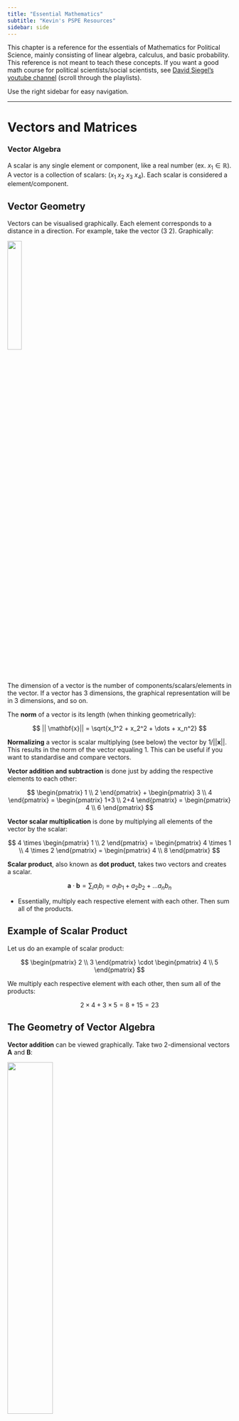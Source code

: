 ```yaml
---
title: "Essential Mathematics"
subtitle: "Kevin's PSPE Resources"
sidebar: side
---
```


This chapter is a reference for the essentials of Mathematics for Political Science, mainly consisting of linear algebra, calculus, and basic probability. This reference is not meant to teach these concepts. If you want a good math course for political scientists/social scientists, see [David Siegel's youtube channel](https://www.youtube.com/@DaveASiegel) (scroll through the playlists).

Use the right sidebar for easy navigation.

------------------------------------------------------------------------

# **Vectors and Matrices**

### Vector Algebra

A scalar is any single element or component, like a real number (ex. $x_1 \in \mathbb{R}$). A vector is a collection of scalars: $(x_1 \ x_2 \ x_3 \ x_4)$. Each scalar is considered a element/component.

::: {.callout-note collapse="true" appearance="simple"}
## Vector Geometry

Vectors can be visualised graphically. Each element corresponds to a distance in a direction. For example, take the vector $(3 \ 2)$. Graphically:

![](images/clipboard-3989564868.png){fig-align="center" width="25%"}

The dimension of a vector is the number of components/scalars/elements in the vector. If a vector has 3 dimensions, the graphical representation will be in 3 dimensions, and so on.

The **norm** of a vector is its length (when thinking geometrically):

$$
|| \mathbf{x}|| = \sqrt{x_1^2 + x_2^2 + \dots + x_n^2}
$$

**Normalizing** a vector is scalar multiplying (see below) the vector by $1/||\mathbf{x} ||$. This results in the norm of the vector equaling 1. This can be useful if you want to standardise and compare vectors.
:::

**Vector addition and subtraction** is done just by adding the respective elements to each other:

$$
\begin{pmatrix} 1 \\ 2 \end{pmatrix} + \begin{pmatrix} 3 \\ 4 \end{pmatrix} = \begin{pmatrix} 1+3 \\ 2+4 \end{pmatrix} = \begin{pmatrix} 4 \\ 6 \end{pmatrix}
$$

**Vector scalar multiplication** is done by multiplying all elements of the vector by the scalar:

$$
4 \times \begin{pmatrix} 1 \\ 2 \end{pmatrix} = \begin{pmatrix} 4 \times 1 \\ 4 \times 2 \end{pmatrix} = \begin{pmatrix} 4 \\ 8 \end{pmatrix}
$$

**Scalar product**, also known as **dot product**, takes two vectors and creates a scalar.

$$
\mathbf a \cdot \mathbf b = \sum_i a_ib_i = a_1 b_1 + a_2 b_2+ \dots a_n b_n
$$

-   Essentially, multiply each respective element with each other. Then sum all of the products.

::: {.callout-note collapse="true" appearance="simple"}
## Example of Scalar Product

Let us do an example of scalar product:

$$
\begin{pmatrix} 2 \\ 3 \end{pmatrix} \cdot \begin{pmatrix} 4 \\ 5 \end{pmatrix}
$$

We multiply each respective element with each other, then sum all of the products:

$$
2 \times 4 + 3 \times 5 = 8 + 15 = 23
$$
:::

::: {.callout-note collapse="true" appearance="simple"}
## The Geometry of Vector Algebra

**Vector addition** can be viewed graphically. Take two 2-dimensional vectors $\mathbf A$ and $\mathbf B$:

![](images/clipboard-1838693072.png){fig-align="center" width="45%"}

**Vector Scalar Multiplication** can also be visualised graphically: it just multiplies the length of the vector by the scalar (and if the scalar is negative, the direction switches 180 degrees).

**Dot product** calculates the projection/shadow of vector $\mathbf a$ on vector $\mathbf b$. In the figure below, the dot product calcualtes the length of the blue-highlighted line segment:

![](images/clipboard-2938344011.png){fig-align="center" width="45%"}

From here, we can tell if the two vectors are perpendicular, then the dot product would be 0. This is useful for measures of similarity/correlation.
:::

<br />

### Types of Matrices

A matrix is a collection of scalars, that are put in a $n \times m$ order with $n$ number of rows, and $m$ number of columns. Each element by the matrix can be denoted $a_{ij}$, which is the element in the $i$th row and $j$th column:

$$
\mathbf A_{2 \times 3} = \begin{pmatrix}
a_{11} & a_{12} & a_{13} \\
a_{21} & a_{22} & a_{23}
\end{pmatrix}
$$

There are several very common types of matrices that you need to know.

::: {.callout-note collapse="true" appearance="simple"}
## Square and Zero Matrix

**Square Matrix** is a matrix that have an equal number of rows and columns.

$$
\mathbf A_{2 \times 2} = \begin{pmatrix}
a_{11} & a_{12} \\
a_{21} & a_{22}
\end{pmatrix}
$$

These are useful because many matrix manipulations, like inversions and determinants.

**Zero Matrix** is a square matrix with all 0's.
:::

::: {.callout-note collapse="true" appearance="simple"}
## Diagonal, Identity, and Lower/Upper Triangular Matrix

**Diagonal matrices** only have elements along the top-left bottom-right diagonal.

$$
\mathbf A_{3 \times 3} = \begin{pmatrix}
a_{11} & 0 & 0 \\
0 & a_{22} & 0 \\
0 & 0 & a_{33} \\
\end{pmatrix}
$$

An **identity matrix** (notated $\mathbf I$)is a diagonal matrix, but all the diagonal elements equal 1:

$$
\mathbf I_{2 \times 2} = \begin{pmatrix}
1 & 0 \\
0 & 1
\end{pmatrix}
$$

-   Any matrix times $\mathbf I$ equals itself (like a 1 in normal multiplication).

A **Lower/Upper Triangular Matrix** is a matrix where only has values above/below the diagonal. For example, the following is a lower triangular matrix:

$$
\mathbf A_{3 \times 3} = \begin{pmatrix}
1 & 0 & 0 \\
3 & 4 & 0 \\
3 & 3 & 4
\end{pmatrix}
$$
:::

::: {.callout-note collapse="true" appearance="simple"}
## Submatrix

A submatrix is a matrix if you were to remove a row and a column (that is specified by an element).

For example, take this 3 by 3 matrix:

$$
\mathbf A_{3 \times 3} = \begin{pmatrix}
a_{11} & a_{12} & a_{13} \\
a_{21} & a_{22} & a_{23} \\
a_{31} & a_{32} & a_{33}
\end{pmatrix}
$$

Let us find the submatrix of $a_{21}$. This means we will eliminate the 2nd row, and 1st column:

$$
\mathbf A_{2 \times 2} = \begin{pmatrix}
a_{12} & a_{13} \\
a_{32} & a_{33}
\end{pmatrix}
$$
:::

::: {.callout-note collapse="true" appearance="simple"}
## Permutation Matrix

A permutation matrix is a matrix that only has one non-zero element in each row and column.

$$
\mathbf A_{3 \times 3} = \begin{pmatrix}
1 & 0 & 0 \\
0 & 0 & 1 \\
0 & 1 & 0
\end{pmatrix}
$$

The identity matrix is a permutation matrix.
:::

::: {.callout-note collapse="true" appearance="simple"}
## Singular/Non-Singular Matrix

A **singular matrix** is one who's determinant is zero. These cannot be inverted.

A **non-singular matrix** is one who's determinant is not zero. These can be inverted. For non-singular matrices:

$$
AA^{-1} = I
$$
:::

::: {.callout-note collapse="true" appearance="simple"}
## Block/Partitioned/Block Diagonal Matrix

A block or partitioned matrix is a matrix which contains matrices within.

$$
\mathbf A_{4 \times 4} = \begin{pmatrix}
\mathbf A_{2 \times 2} & \mathbf B_{2 \times 2} \\
\mathbf C_{2 \times 2} & \mathbf D_{2 \times 2}
\end{pmatrix}
$$

-   Note how the block matrix is 4 by 4, since if we expand out each matrix within, we would get a 4 by 4 matrix.

A **block diagonal** matrix is a block/partitioned matrix with only matrices on its diagonal:

$$
\mathbf A_{4 \times 4} = \begin{pmatrix}
\mathbf A_{2 \times 2} & 0 \\
0 & \mathbf D_{2 \times 2}
\end{pmatrix}
$$
:::

::: {.callout-note collapse="true" appearance="simple"}
## Orthogonal/Orthonormal Matrix

An **orthogonal matrix** is one with columns perpendicular to each other (when treating each column as a vector). In other words, the dot product of any two columns is zero.

$$
\mathbf A_{3 \times 3} = \begin{pmatrix}
1 & 0 & 0 \\
0 & 0 & 5 \\
0 & 3 & 0
\end{pmatrix}
$$

-   The identity matrix is also orthogonal.
-   Any matrix with one element in each row and column will be orthogonal.

An **orthonormal matrix** is an orthogonal matrix but the lengths/norms of all the columns is 1:

$$
\mathbf A_{3 \times 3} = \begin{pmatrix}
1 & 0 & 0 \\
0 & 0 & 1 \\
0 & 1 & 0
\end{pmatrix}
$$
:::

::: {.callout-note collapse="true" appearance="simple"}
## Symmetrical and Idempotent Matrix

A **symmetrical matrix** is one where the transpose is equivalent to itself:

$$
\mathbf A^\mathsf{T} = \mathbf A
$$

An **Idempotent matrix** is one where when multiplied to itself, it produces itself:

$$
\mathbf{AA} = \mathbf A
$$
:::

<br />

### Matrix Transpose and Trace

The matrix transpose is a matrix flipped along its diagonal. It is denoted either $\mathbf A^\mathsf{T}$ or $\mathbf A '$. In other words, the rows and column locations of each element are inverted (essentially elements $a^\mathsf{T}_{ij} = a_{ji}$):

$$
\begin{pmatrix}
2 & 3 & 5 \\
1 & 4 & 6
\end{pmatrix}^\mathsf{T} = \begin{pmatrix}
2 & 1 \\
3 & 4 \\
5 & 6
\end{pmatrix}
$$

-   Notice how the first column became the first row, the second column became the second row.
-   You can also get the transpose of a vector.

::: {.callout-note collapse="true" appearance="simple"}
## Properties of Transposes

The **Vector Property** says that the dot product of vectors can be written with transposes:

$$
\mathbf a \cdot \mathbf b = \mathbf a^\mathsf{T}\mathbf b
$$

The **Inverse Property** says that the transpose of a transpose is the original matrix:

$$
\left(\mathbf A^\mathsf{T} \right)^\mathsf{T} = \mathbf A
$$

The **Addition Property** states that the transpose of a sum of two matrices, is equal to the individual transposes of both matrices added together:

$$
(\mathbf A + \mathbf B)^\mathsf{T} = \mathbf A^\mathsf{T} + \mathbf B^\mathsf{T} = \mathbf B^\mathsf{T} + \mathbf A^\mathsf{T}
$$

The **Multiplication Property** says the following (note the order of multiplication):

$$
( \mathbf{AB})^\mathsf{T} = \mathbf B^\mathsf{T} \mathbf A^\mathsf{T}
$$

The Symmetrical **Property** says that a matrix that is symmetrical does not change when inversed:

$$
\mathbf A^\mathsf{T} = \mathbf A \quad \text{s.t.} \quad \mathbf A \text{ is symmetrical}
$$

The **Inverse Transpose Property** says the following about inverses and transposes:

$$
\left( \mathbf A^{-1} \right)^\mathsf{T} = \left( \mathbf A^\mathsf{T} \right)^{-1}
$$
:::

::: {.callout-note collapse="true" appearance="simple"}
## Symmetrical Matrix

A symmetrical matrix is one where the transpose is equivalent to itself:

$$
\mathbf A^\mathsf{T} = \mathbf A
$$
:::

The **trace** of $\mathbf A$ is a sum of all diagonal elements. Traces are used in Eigenvalues.

$$
Tr(\mathbf A) = \sum_i a_{ii} = a_{11} + a_{22} + \dots
$$

::: {.callout-note collapse="true" appearance="simple"}
## Property of Traces

The **Addition Property** of traces states that the trace of the sum of two matrices is equivalent to the sum of the traces of each individual matrix:

$$
Tr(\mathbf A + \mathbf B) =Tr(\mathbf A) + Tr(\mathbf B) = Tr(\mathbf B) + Tr(\mathbf A)
$$

The **Transpose Property** says the trace of the transpose is equal to the trace of the original (since the diagonal remains the same):

$$
Tr(\mathbf A^\mathsf{T}) = Tr(\mathbf A)
$$

The **Multiplication Property** says that the trace of multiplication has the commutative property (only for two matrices):

$$
Tr(\mathbf{AB}) = Tr(\mathbf{BA})
$$
:::

<br />

### Matrix Algebra

Matrix **addition/subtraction** is the same as vector addition - add the respective elements together:

$$
\begin{pmatrix}
1 & 2 \\
3 & 4
\end{pmatrix} + \begin{pmatrix}
5 & 6 \\
7 & 8
\end{pmatrix} = \begin{pmatrix}
1 + 5 & 2 +6 \\
3+7 & 4 + 8
\end{pmatrix} = \begin{pmatrix}
6 & 8 \\
10 & 12
\end{pmatrix}
$$

Matrix [**scalar**]{.underline} **multiplication** is the same as vector scalar multiplication - multiply each element by the scalar:

$$
3 \times \begin{pmatrix}
1 & 2 \\
3 & 4
\end{pmatrix} = \begin{pmatrix}
3 \times 1 & 3 \times 2 \\
3 \times 3 & 3 \times 4
\end{pmatrix} = \begin{pmatrix}
3 & 6 \\
9 & 12
\end{pmatrix}
$$

**Matrix Plain Multiplication** is a little more complicated. Let us say you want to multiply $\mathbf A$ and $\mathbf B$ to get a new matrix $\mathbf C$. The elements of $\mathbf C$ are calculated as follows:

$$
c_{ij} = \sum_ka_{ik}b_{kj} = a_{i1}b_{1j} + a_{i2}b_{2j} + a_{i3}b_{3j}\dots
$$

In other words, $c_{ij}$ is the dot product of the $i$th row of $\mathbf A$, and the $j$th column of $\mathbf B$.

Matrix multiplication is only possible when the number of columns in $\mathbf A$ is equal to the number of rows in $\mathbf B$. So for example, we can multiply $\mathbf A_{2 \times 3}$ and $\mathbf B_{3 \times 4}$. We **cannot** multiply $\mathbf A_{2 \times 3}$ and $\mathbf B_{2 \times 3}$.

The dimensions of product $\mathbf C$ is the number of rows in $\mathbf A$ and the number of columns in $\mathbf B$. So for example, if we multiply $\mathbf A_{2 \times 3}$ and $\mathbf B_{3 \times 4}$, we will get $\mathbf C_{2 \times 4}$.

::: {.callout-note collapse="true" appearance="simple"}
## Example of Matrix Multiplication

Let us solve the following problem:

$$
\begin{pmatrix}
2 & 1 \\
3 & 5 \end{pmatrix} \begin{pmatrix}
6 & 1 \\
2 & 3 \end{pmatrix} = \mathbf C
$$

Let us do each dot product for each element of $\mathbf C$:

-   $c_{11}$ is the dot product of the 1st row of the 1st matrix, and the 1st column of the 2nd matrix: $(2 \ 1) \cdot (6 \ 2)$. That means $c_{11} = 2 \times 6 + 1 \times 2 = 12+2 = 14$.
-   $c_{12}$ is the dot product of the 1st row of the 1st matrix, and the 2nd column of the 2nd matrix: $(2 \ 1) \cdot (1 \ 3)$. That means $c_{12} = 2 \times 1 + 1 \times 3 = 2 + 3 = 5$.
-   $c_{21}$ is the dot product of the 2nd row of the 1st matrix, and the 1st column of the 2nd matrix: $(3 \ 5) \cdot (6 \ 2)$. That means $c_{21} = 3 \times 6 + 5 \times 2 = 18 + 10 = 28$.
-   $c_{22}$ is the dot product of the 2nd row of the 1st matrix, and the 2nd column of the 2nd matrix: $(3 \ 5) \cdot (1 \ 3)$. That means $c_{22} = 3 \times 1 + 5 \times 3 = 3 + 15 = 18$.

Thus, we now have our answer:

$$
\begin{pmatrix}
2 & 1 \\
3 & 5 \end{pmatrix} \begin{pmatrix}
6 & 1 \\
2 & 3 \end{pmatrix} = \begin{pmatrix}
14 & 5 \\
28 & 18 \end{pmatrix}
$$
:::

::: {.callout-note collapse="true" appearance="simple"}
## Properties of Matrix Algebra

The **Associative property** applies to addition/subtraction and multiplication:

$$
\begin{split}
& (\mathbf A + \mathbf B) + \mathbf C = \mathbf A + (\mathbf B + \mathbf C) \\
& (\mathbf A \mathbf B)\mathbf C = \mathbf A(\mathbf B \mathbf C)
\end{split}
$$

The **Distributive Property** states the following is true:

$$
(\mathbf A + \mathbf B) \mathbf C = \mathbf A \mathbf C + \mathbf B \mathbf C
$$

The **Commutative Property** applies [only to addition/subtraction, not multiplication]{.underline}. Commutative property also applies to dot products.

$$
\begin{split}
& \mathbf A + \mathbf B = \mathbf B + \mathbf A \\
& \mathbf a \cdot \mathbf b = \mathbf b \cdot \mathbf a
\end{split}
$$

Matrix Multiplication does not have the commutative property: $\mathbf A \mathbf B ≠ \mathbf B \mathbf A$. Although there are two exceptions: $\mathbf A \mathbf I = \mathbf I \mathbf A$, and $\mathbf A \mathbf A^{-1} = \mathbf A^{-1}  \mathbf A$.
:::

::: {.callout-note collapse="true" appearance="simple"}
## Kronecker Product

Take the Kronecker Product of $\mathbf A$ and $\mathbf B$:

$$
\mathbf A \otimes \mathbf B = \mathbf C
$$

Let us define $\mathbf A$ and $\mathbf B$ as the following:

$$
\mathbf A_{2 \times 2} = \begin{pmatrix}
a_{11} & a_{12} \\
a_{21} & a_{22}
\end{pmatrix}, \ \mathbf B_{2 \times 2} = \begin{pmatrix}
b_{11} & b_{12} \\
b_{21} & b_{22}
\end{pmatrix}
$$

The resulting Kronecker Product $\mathbf C$ would be defined as a block matrix:

$$
\mathbf C_{4 \times 4} = \begin{pmatrix}
a_{11}\mathbf B & a_{12} \mathbf B \\
a_{21} \mathbf B & a_{22} \mathbf B
\end{pmatrix}
$$

Essentially, we treat $\mathbf A$ as a collection of scalars. We scalar multiply each scalar element of $\mathbf A$ by the matrix of $\mathbf B$.

If $\mathbf A$ has dimensions $n \times m$, and $\mathbf B$ has dimensions $p \times q$, then $\mathbf C$ will have dimensions $np \times mq$.
:::

<br />

### Determinants and Laplace Expansion

**Determinants** tell us if a matrix is singular (and thus has no inverse). If the determinant is 0, then the matrix is singular. The determinant is only computable for square matrices. For a 2 by 2 matrix:

$$
|\mathbf A_{2 \times 2}| = \left| \begin{pmatrix}
a_{11} & a_{12} \\
a_{21} & a_{22}
\end{pmatrix} \right | = a_{11} a_{22} - a_{12}a_{21}
$$

For 3 by 3, there is a method called the butterfly method to find the determinant.

$$
\begin{split}
| \mathbf A| = & a_{11}a_{22}a_{33} + a_{12} a_{23} a_{31} + a_{13}a_{21}a_{32} \\
& \qquad -a_{31}a_{22}a_{13} - a_{11}a_{23}a_{32} - a_{12}a_{21}a_{33}
\end{split}
$$

For anything larger than a 3 by 3 matrix, we should us a **Laplace expansion** to find the determinant. First, you choose a row or column of the matrix.

-   For every element in that row or column, find the [submatrix](https://politicalscience.github.io/maths/1.html#types-of-matrices) of that element.
-   Calculate the determinant of each of the submatrices. This is called the *minor*.
-   Now, convert the minors to **cofactors**. The cofactor is the minor times $(-1)^{i+j}$.
-   Then, take each element, multiply by its cofactor. Sum all of these products together.

The final sum is the determinant of the matrix.

::: {.callout-note collapse="true" appearance="simple"}
## Example of Laplace Expansion

For example, take this matrix:

$$
\mathbf A = \begin{pmatrix}
1 & 2 & 1 \\
0 & 1 & 1 \\
5 & 3 & 0
\end{pmatrix}
$$

Let us expand over the 1st row $(1 \ 2 \ 1 )$. We expand over the submatrices of each element in that row.

-   For $a_{11} = 1$, the submatrix is $\begin{pmatrix} 1 & 1 \\ 3 & 0 \end{pmatrix}$, and the determinant/minor of that is $1 \times 0 - 1 \times 3 = -3$.
-   For $a_{12} = 2$, the submatrix is $\begin{pmatrix} 0 & 1 \\ 5 & 0 \end{pmatrix}$. The determinant/minor of that is $0 - 5 = -5$.
-   For $a_{13} = 1$, the submatrix is $\begin{pmatrix} 0 & 1 \\ 5 & 3 \end{pmatrix}$. The determinant/minor of that is $0 - 5 = -5$.

Now, let us find the cofactors $(-1)^{i + j} \times \text{minor}$:

-   For $a_{11}$, the cofactor is $(-1)^2 \times -3 = 1 \times -3 = -3$.
-   For $a_{12}$, the cofactor is $(-1)^3 \times -5 = -1 \times -5 = 5$.
-   For $a_{13}$, the cofactor is $(-1)^4 \times -5 = 1 \times -5 = -5$.

Now, take each element, multiply by its cofactor. Sum all of these products together.

$$
1(-3) + 2(5) + 1(-5) = -3 + 10 - 5 = 2
$$

Thus, the determinant of the matrix is $2$.
:::

This works for any matrix of any size, for any row or any column. So, you should choose rows/columns with more 0's, since these will cancel out more terms.

::: {.callout-note collapse="true" appearance="simple"}
## Properties of Determinants

The **Transpose Property** states that the determinant of a transpose is equal to the determinant of the original:

$$
\det(\mathbf A^\mathsf{T}) = \det(\mathbf A)
$$

The **Identity Property** states that the determinant of an identity matrix is 1:

$$
\det (\mathbf I)=1
$$

The **Multiplication Property** states that the determinant of a product is equal to the individual determinants multiplied:

$$
\det (\mathbf {AB}) = \det (\mathbf A) \det (\mathbf B)
$$

The **Inverse Property** says that the determinant of an inverse is the inverse of the determinant of the original matrix:

$$
\det(\mathbf A^{-1}) = \frac{1}{\det(\mathbf A)}
$$

The **Triangular/Diagonal Property** is the product of all diagonal elements:

$$
\det (\mathbf A) = \prod_i a_{ii}
$$
:::

<br />

### Matrix Inverse

If you take a matrix $\mathbf A$, and multiply by the inverse $\mathbf A^{-1}$, the result will be the identity matrix $\mathbf{I}$.

You can invert any square matrix that does not have a determinant of a 0. This is because the inverse is defined as the following:

$$
\mathbf A^{-1} = \frac{1}{|\mathbf A|} \mathbf C^\mathsf{T}
$$

-   Where $| \mathbf A|$ is the determinant of the matrix $\mathbf A$, and $\mathbf C^\mathsf{T}$ is the transpose of the cofactor matrix (consisting of the cofactor of every element of $\mathbf A$.

::: {.callout-note collapse="true" appearance="simple"}
## Example of a 2 by 2 Matrix Inverse

Let us solve for the matrix inverse of a 2 by 2 matrix.

$$
\mathbf A_{2 \times 2} = \begin{pmatrix}
a_{11} & a_{12} \\
a_{21} & a_{22}
\end{pmatrix}
$$

We know the determinant of $\mathbf A$ with the formula for 2 by 2 matrix determinants:

$$
| \mathbf A | = a_{11}a_{22} - a_{12} a_{21}
$$

Now, let us find the cofactors (note, the determinant of a scalar is just the scalar):

-   $c_{11} = (-1)^{1+1}a_{22} = a_{22}$
-   $c_{12} = (-1)^{1+2}a_{21} = -a_{21}$
-   $c_{21} = (-1)^{2+1} a_{12} = -a_{12}$
-   $c_{22} = (-1)^{2+2} a_{11} = a_{11}$

Thus, our cofactor matrix is:

$$
\mathbf C_{2 \times 2} = \begin{pmatrix}
a_{22} & -a_{21} \\
-a_{12} & a_{11}
\end{pmatrix}
$$

The transpose of the cofactor matrix is thus (flipping rows to columns):

$$
\mathbf C^\mathsf{T} = \begin{pmatrix}
a_{22} & -a_{12} \\
-a_{21} & a_{11}
\end{pmatrix}
$$

Thus, the inverse is:

$$
\mathbf A^{-1} = \frac{1}{|\mathbf A|} \mathbf C^\mathsf{T} = \frac{1}{a_{11}a_{22} - a_{12} a_{21}} \begin{pmatrix}
a_{22} & -a_{12} \\
-a_{21} & a_{11}
\end{pmatrix}
$$

Thus, for example, the following is true:

$$
\mathbf A = \begin{pmatrix}
3 & 1 \\
5 & 2
\end{pmatrix}, \ \mathbf A^{-1}  = \begin{pmatrix}
2 & -1 \\
-5 & 3
\end{pmatrix}
$$
:::

::: {.callout-note collapse="true" appearance="simple"}
## Properties of Inverses

The **Inverse Property** states that the inverse of an inverse is the original matrix:

$$
\left( \mathbf A^{-1} \right)^{-1} = \mathbf A
$$

The **Multiplication Property** states the inverse of a product is the following (note the order of the multiplication):

$$
(\mathbf{AB})^{-1}=\mathbf B^{-1} \mathbf A^{-1}
$$

The **Scalar Multiplication Property** states that the scalar product is the following:

$$
(c \mathbf A)^{-1} = \frac{1}{c} \mathbf A^{-1}, \quad \text{s.t.} \quad  c ≠ 0
$$
:::

<br />

<br />

------------------------------------------------------------------------

# **Linear Algebra**

### Linear Mappings and Combinations

A mapping is any rule that maps elements from one set to another. A function $f$ is a mapping $f: A \rightarrow B$. A linear mapping is a mapping that is linear, which must meet the following properties:

-   $f(a+b) = f(a) + f(b)$
-   $f(ca) = c f(a)$

We can represent linear mappings for finite sets by matrices. Let us say $\mathbf X_{n \times m}$ is a matrix, and $\mathbf y_{m}$ is a vector. Below is a linear mapping of $\mathbf y_m \rightarrow \mathbf z_m$.

$$
\mathbf {Xy}_m = \mathbf z_m
$$

A **linear combination** is a combination of vectors that is linear (i.e. vectors can be added, and scalar multiplied). For example, this is a linear combination:

$$
t \mathbf x + (1-t) \mathbf y
$$

Linear combinations either represents lines (in $\mathbb R^2$), planes (in $\mathbb R^3$), and hyperplanes (a plane of one less dimensions than the space) in higher dimensions. Now, let us take some linear combination:

$$
a_1 \mathbf x_1 + a_2 \mathbf x_2+\dots + a_n \mathbf x_n
$$

This set of vectors $(\mathbf x_1, \dots, \mathbf x_n)$ is **linearly** **independent** if you cannot go from one vector $\mathbf x_j \in \{ \mathbf x_1, \dots, \mathbf x_n \}$, and linearly transform it (by adding/subtracting/multiplying a constant) into another vector.

::: {.callout-note collapse="true" appearance="simple"}
## Example of Linear Independence

Let us say we have these two vectors:

$$
\begin{pmatrix} 1 \\ 2 \end{pmatrix}, \begin{pmatrix} 2 \\ 1 \end{pmatrix}
$$

Are these linearly independent? That means I cannot use a linear transformation to go from one to another.

No, there is no constant you can multiply to get from vector 1 to vector 2, and there are no other vectors to add/subtract to to go from one to another.

Now consider these two vectors:

$$
\begin{pmatrix} 1 \\ 2 \end{pmatrix}, \begin{pmatrix} 2 \\ 4 \end{pmatrix}
$$

These are not independent - you can multiply the first vector by a scalar of 2 to get the second vector.
:::

This can be complicated to see in higher dimensions (since it is hard to consider how multiple vectors can be combined to match another). There, we use the matrix rank (see below).

<br />

### Vector Spaces and Matrix Rank

A collection of spanning vectors spans some space, if you can write any vector in that space, as a linear combination of the spanning vectors. For example, take vector $\mathbf e_1 = (1 \ 0)$ and $\mathbf e_2 = (0 \ 1)$. These vectors span some space including $\mathbf z$, if vector $\mathbf z$ can be written as:

$$
\mathbf z = a \mathbf e_1 + b \mathbf e_2, \quad \text{e.x.} \quad \mathbf z = (a \ b)
$$

This allows us to write vectors in terms of the core vectors, and to understand the dimension of the space. The **dimension** of the space is the smallest number of linearly independent vectors that span the space.

::: {.callout-note collapse="true" appearance="simple"}
## Example of Dimensionality

Take these two vectors:

$$
\begin{pmatrix} 1 \\ 0 \end{pmatrix}, \begin{pmatrix} 0 \\ 1 \end{pmatrix}
$$

These are linearly independent - no factor multipled can get the other vector. Thus, this is 2 dimensional space

Now, let us add a third vector.

$$
\begin{pmatrix} 1 \\ 0 \end{pmatrix}, \begin{pmatrix} 0 \\ 1 \end{pmatrix}, \begin{pmatrix} 3 \\ 2 \end{pmatrix}
$$

Is the third vector linearly independent? No. We can write the third vector with a combination of the other two:

$$
\begin{pmatrix} 3 \\ 2 \end{pmatrix} = 3 \begin{pmatrix} 1 \\ 0 \end{pmatrix} + 2 \begin{pmatrix} 0 \\ 1 \end{pmatrix}
$$

Thus, the third vector is in the space spanned by the first 2 vectors. The first two vectors spans this space, and thus, it is 2 dimensional space.
:::

Generally, the dimensionality of the space matches the number of vectors that span the space (so a 2 dimensional space is often spanned by 2 vectors, 3 spanned by 3, etc.). Dimensionality of a vector space is not always the same as the dimensionality of the vectors.

It can be difficult to find if vectors are linearly independent in higher dimensions. Instead, we can stack the row vectors into a matrix (we can also do them in columns):

$$
\begin{pmatrix} \mathbf x_1 \\ \mathbf x_2 \\ \mathbf x_3 \end{pmatrix} =
\begin{pmatrix} x_{11} & x_{12} & x_{13} \\
x_{21} & x_{22} & x_{23} \\
x_{31} & x_{32} & x_{33} \end{pmatrix}
$$

The **Rank** of a matrix is the number of linearly independent rows/columns in a matrix. If the Rank is equal to the total number of rows/columns (all rows/columns are linearly independent), the matrix has **full rank**. A matrix with full rank is non-singular, and thus, can be inverted, and has a non-zero determinant.

Thus, if we find the determinant of the matrix, if it is 0, the vectors are [not]{.underline} linearly independent, and if it is not 0 , they are linearly independent. We can also know a matrix is not full rank, if the space of the dimension is less than the number of vectors (as explained above).

<br />

### Systems of Equations

You can write any system of linear equations as a matrix times a vector. Let us take this set of equations:

$$
\begin{cases}
a_{11}x_1 + a_{12} x_2 + a_{13} x_3 = y_1 \\
a_{21}x_1 + a_{22}x_2 + a_{23}x_3 = y_2 \\
a_{31}x_1 + a_{32}x_2 + a_{33}x_3 = y_3
\end{cases}
$$

We can write this system of equations as follows:

$$
\begin{pmatrix}
a_{11} & a_{12} & a_{13} \\
a_{21} & a_{22} & a_{23} \\
a_{31} & a_{32} & a_{33}
\end{pmatrix} \begin{pmatrix} x_1 \\ x_2 \\ x_3 \end{pmatrix}
 = \begin{pmatrix} y_1 \\ y_2 \\ y_3 \end{pmatrix}
$$

$$
\mathbf A\mathbf x = \mathbf y
$$

**Matrix inversion** is a way to solve a system of equations. You can solve for $\mathbf x$ by inverting matrix $\mathbf A$ (assuming matrix a is full rank):

$$
\begin{align}
\mathbf{Ax} & = \mathbf y \\
\color{blue}{\mathbf{A}^{-1}}\color{black}{\mathbf{Ax}} & = \color{blue}{\mathbf A^{-1}}\color{black}{\mathbf y} && (\text{multiply both sides by } \color{blue}{\mathbf A^{-1}}\color{black}) \\
\mathbf x &= \mathbf A^{-1}\mathbf y && (\mathbf A^{-1} \mathbf A\text{ inverses cancel})
\end{align}
$$

::: {.callout-note collapse="true" appearance="simple"}
## Example of Matrix Inversion

Take this system of equations:

$$
\begin{cases}
3x - 7y = -11 \\
5x + 10y = 25
\end{cases}
$$

We can write this in linear algebra:

$$
\begin{pmatrix}
3 & -7 \\
5 & 10
\end{pmatrix} \begin{pmatrix} x \\ y \end{pmatrix} =
\begin{pmatrix} -11 \\ 25 \end{pmatrix}
$$

Now, let us find the inverse of the first matrix:

$$
\mathbf A^{-1} = \frac{1}{|\mathbf A|}\mathbf C^\mathsf{T}
$$

We know the determinant $|\mathbf A| = 3(10) - (-7)(5) = 65$.

Now, let us find the cofactor matrix:

-   $c_{11} = (-1)^{1+1}\times 10 = 10$
-   $c_{12} = (-1)^{1+2} \times 5 = -5$
-   $c_{21} = (-1)^{2+1} \times -7 = 7$
-   $c_{22} = (-1)^{2+2} \times 3 = 3$

Thus, the cofactor matrix transposed should be:

$$
\mathbf C^\mathsf{T} = \begin{pmatrix} 10 & -5 \\ 7 & 3 \end{pmatrix}^\mathsf{T} = \begin{pmatrix} 10 & 7 \\ -5 & 3 \end{pmatrix}
$$

Thus, the inverse of matrix $\mathbf{A}$ should be:

$$
\mathbf A^{-1} = \frac{1}{65} \begin{pmatrix} 10 & 7 \\ -5 & 3 \end{pmatrix} = \begin{pmatrix} \frac{2}{13} & \frac{7}{65} \\ -\frac{1}{13} & \frac{3}{65} \end{pmatrix}
$$

We know the solution should be:

$$
\begin{pmatrix} x \\ y \end{pmatrix} = \begin{pmatrix} \frac{2}{13} & \frac{7}{65} \\ -\frac{1}{13} & \frac{3}{65} \end{pmatrix} \begin{pmatrix} -11 \\ 25 \end{pmatrix}
$$

Thus, doing matrix multiplication to obtain $x$ and $y$:

-   $x =\frac{2}{13}(-11) + \frac{7}{65}(25) = -\frac{22}{13} + \frac{35}{13} = \frac{13}{13}=1$
-   $y=-\frac{1}{13}(-11) + \frac{3}{65}(25) = \frac{11}{13}+ \frac{15}{13} = \frac{26}{13} = 2$

The solution to this system of equations is: $(1, 2)$.
:::

::: {.callout-note collapse="true" appearance="simple"}
## Cramer's Rule

**Cramer's rule** is another rule to solve equations, only for square matrices. It is not super commonly used. Given the system of equations:

$$
\mathbf{Ax} = \mathbf y
$$

The element $x_i$ is defined as:

$$
x_i = \frac{|\mathbf B_i|}{\mathbf A}
$$

Where $\mathbf B_i$ is a matrix obtained by taking the matrix $\mathbf A$, and replacing the $i$th column with the column vector $\mathbf y$.
:::

::: {.callout-note collapse="true" appearance="simple"}
## Issue with Unique Identification of Solutions

A unique solution exists when you have the same amount of equations as unknowns, and the equations are non-contradictory. Overdetermined systems are when there are more equations than unknowns, which might contradict each other. Underdetermined systems are when there are not enough equations compared to unknowns, so we cannot solve it.

Take this system of linear equations:

$$
\begin{cases}
x+y=1 \\
2x + 2y = 2
\end{cases}
$$

We can see that the two equations are a common factor of each other. Or in other words, these two vectors are non-linearly independent.

We know when solving for these equations, we cannot actually solve for a unique solution.

We know if a matrix is full rank, then all rows/columns are linearly independent.
:::

::: {.callout-note collapse="true" appearance="simple"}
## Quadratic Forms

A quadratic form takes the following form:

$$
\mathbf x^\mathsf{T} \mathbf A \mathbf x
$$

Where matrix $\mathbf A$ is a square matrix.

If $\mathbf x^\mathsf{T} \mathbf A \mathbf x > 0$ for all values, then the matrix is positive definite. If $\mathbf x^\mathsf{T} \mathbf A \mathbf x < 0$, then negative definite. If $\mathbf x^\mathsf{T} \mathbf A \mathbf x ≤ 0$ it is positive semi-definite.

This will be useful for optimisation and multivariable calculus. We will specifically see this in deriving the OLS estimator.
:::

<br />

### Eigenvector Decomposition.

Geometrically, vector $\mathbf x$ points in some direction. Then matrix $\mathbf A$ lineally maps it into a different vector $\mathbf y$, which might change the direction or change its norm. An **eigenvector** of matrix $\mathbf A$ is a vector $\mathbf x$, that does not change its direction (stays on the same linear line) when you apply the mapping operator $\mathbf A$:

$$
\mathbf{Ax} = \lambda \mathbf x
$$

The $\lambda$ is an **eigenvalue** that corresponds to the eigenvector. We can compute them by manipulating the above:

$$
\begin{split}
\mathbf{Ax} = \lambda \mathbf {Ix} \\
\mathbf{Ax} - \lambda \mathbf {Ix} & = 0 \\
(\mathbf A - \lambda \mathbf I) \mathbf x & = 0
\end{split}
$$

$(\mathbf A - \lambda \mathbf I)$ is an singular matrix, meaning determinant $|(\mathbf A - \lambda \mathbf I)| = 0$. All values of $\lambda$ that solve this determinant equation will be eigenvalues of the matrix.

::: {.callout-note collapse="true" appearance="simple"}
## Step by Step Calculating Eigenvalues

For example, let us say we have the matrix $\mathbf{A}$.

$$
\mathbf A = \begin{pmatrix} 2 & 3 \\ 2 & 1 \end{pmatrix}
$$

We know $|(\mathbf A - \lambda \mathbf I)| = 0$.

$$
\mathbf A - \lambda \mathbf I = \begin{pmatrix} 2 - \lambda & 3 \\ 2 & 1 - \lambda \end{pmatrix}
$$

Now solve $|(\mathbf A - \lambda \mathbf I)| = 0$.

$$
\begin{split}
0 & = |(\mathbf A - \lambda \mathbf I)| \\
0 & = (2 - \lambda)(1- \lambda) - 2(3) \\
0 & = 2 -2 \lambda - \lambda + \lambda^2 - 6 \\
0 & = \lambda ^2 - 3\lambda - 4 \\
0 & = (\lambda - 4)(\lambda + 1) \\
\lambda & = 4, -1
\end{split}
$$
:::

For every $\lambda$, you will have an **eigenvector** that makes $\mathbf{Ax} = \lambda \mathbf x$ true. From our example in the info box:

$$
\begin{split}
& \mathbf{Ax} = 4 \mathbf x \\
& \mathbf{Ax} = -1 \mathbf x
\end{split}
$$

$\mathbf x$ is a vector of 2 elements, $x_1, x_2$ - but we only have one equation for each eigenvalue pair - an underdetermined system. Thus, we typically define $x_1 = 1$ so there is a unique solution when computing $\mathbf x$.

::: {.callout-note collapse="true" appearance="simple"}
## Example of Calculating Eigenvectors

Let us continue the same example from before.

$$
\mathbf A = \begin{pmatrix} 2 & 3 \\ 2 & 1 \end{pmatrix}, \quad \lambda = 4, -1, \quad \mathbf x = \begin{pmatrix} 1 \\ c \end{pmatrix}
$$

Let us solve for the eigenvalue of $\lambda = 4$.

$$
\begin{split}
\mathbf{Ax} & = 4 \mathbf x \\
\begin{pmatrix} 2 & 3 \\ 2 & 1 \end{pmatrix}\begin{pmatrix} 1 \\ c \end{pmatrix} & = 4\begin{pmatrix} 1 \\ c \end{pmatrix} \\
\begin{pmatrix} 2+3c \\ 2+c \end{pmatrix} & = \begin{pmatrix} 4 \\ 4c \end{pmatrix}
\end{split}
$$

That gives us two equations:

$$
\begin{split}
& 2 + 3c = 4 \\
& 2 + c = 4c
\end{split}
$$

The answer is $c = \frac{2}{3}$ (both answers give us the equation).

Thus, the eigenvector with $\lambda = 4$ is:

$$
\mathbf x = \begin{pmatrix} 1 \\ \frac{2}{3} \end{pmatrix}
$$

We can do the same for $\lambda = -1$, and we will get eigenvector:

$$
\mathbf x = \begin{pmatrix} 1 \\ -1 \end{pmatrix}
$$
:::

Matrix **decomposition** is to take a matrix $\mathbf A$, and decompose it into other matrices, that when multiplied together, get the original matrix. If matrix $\mathbf A$ has unique eigenvalues, you can write:

$$
\mathbf A = \mathbf {QDQ}^{-1}, \quad
\mathbf D = \begin{pmatrix} \lambda_1 & 0 \\ 0 & \lambda_2 \end{pmatrix}, \quad
\mathbf Q = \begin{pmatrix} \mathbf x_1 & \mathbf x_2\end{pmatrix}
$$

Where $\mathbf Q$ is made up of eigenvectors of $\mathbf A$, and $\mathbf D$ is a diagonal matrix with the $\lambda$ on the diagonal:

<br />

<br />

------------------------------------------------------------------------

# **Single and Multivariable Calculus**

### Derivatives and Partial Derivatives

Derivatives $f'(x)$ calculate the slope of the original function $f(x)$ at a point.

::: {.callout-note collapse="true" appearance="simple"}
## Formal Definition of a Derivative

The slope between two points on a function $y = f(x)$ can be defined as follows:

$$
\frac{\Delta f(x)}{\Delta x} = \frac{f(x_2) - f(x_1)}{x_2 - x_1} = \frac{f(x+h) - f(x)}{x + h -x} = \frac{f(x+h) - f(x)}{h}
$$ We want the slope at one point, not at two. So we can make the distance between the two points $h$ approach zero:

$$
f'(x) = \lim\limits_{h \rightarrow 0}\frac{f(x+h)-f(x)}{h}
$$

This is the formal definition of a derivative, and any derivative can be calculated this way.
:::

Some quick derivative rules (where $c$ is some constant, and $k$ is some constant exponent):

$$
\begin{array}{|c|c|}
f(x) & f'(x) \\ \hline
c & 0 \\
cx & c \\
cu(x) & c'u(x) \\
x^k & kx^{k-1} \\
u[v(x)] & u'[v(x)] \cdot v'(x) \\
u(x)+v(x) & u'(x) + v'(x) \\
u(x)v(x) & u'(x)v(x) + v'(x)u(x) \\
\frac{u(x)}{v(x)} & \frac{u'(x)v(x) + v'(x)u(x)}{(v(x))^2} \\
\end{array}
\qquad \qquad
\begin{array}{|c|c|}
f(x) & f'(x) \\ \hline
e^x & e^x \\
e^{u(x)} & e^{u(x)} \cdot u'(x) \\
c^x & \ln (c) \cdot c^x \\
\ln(x) & \frac{1}{x} \\
\ln(x^k) & \frac{k}{x} \\
\ln(u(x)) & \frac{u'(x)}{u(x)} \\
\sin(x) & \cos(x) \\
\cos(x) & -\sin(x)
\end{array}
$$

::: {.callout-note collapse="true" appearance="simple"}
## Example 1 (Product and Power Rule)

Let us find the derivative of $f(x) = (x^3)(2x^4)$. There are two ways to do this.

##### Method 1: Product Rule

Product rule says that $[f(x)g(x)]' = f'(x)g(x) + g'(x)f(x)$. We can define $f(x):=x^3$ and $g(x) := 2x^4$.

Using these definitions, we can find the derivative of our defined $f(x)$ and $g(x)$:

-   $f'(x) = 3x^2$ using power rule.
-   $g'(x) = 8x^3$ using the rule $[cf(x)]' = f'(x)$ and power rule.

Using this info, we can now put it into the product rule form and simplify:

$$
\begin{align}
f'(x) & = (3x^2)(2x^4) + (8x^3)(x^3) && \text{(product rule)} \\
& = 6x^6 + 8x^6 && \text{(multiply with properties of exponents)} \\
& = 14x^6
\end{align}
$$

##### Method 2: Power Rule

Instead of using product rule (which I did more as a demonstration), we can just simplify our original expression and use power rule:

$$
\begin{align}
f(x) & = (x^3)(2x^4) \\
f(x) & = 2x^7 && \text{(multiply with property of exponents)} \\
f'(x) & = 2[x^7]' && ([cf(x)]' = cf'(x)) \\
f'(x) & = 2(7x^6) && \text{(power rule)} \\
f'(x) & = 14x^6 && \text{(multiply out)}
\end{align}
$$
:::

::: {.callout-note collapse="true" appearance="simple"}
## Example 2 (Chain Rule)

Let us find the derivative of $f(x) = (3x^2 + 5x - 7)^6$.

This is a composite function, so we can use chain rule $[f(g(x))]' = f'(g(x)) \cdot g'(x)$. Let us define $f(x) := x^6$ and $g(x) := 3x^2 + 5x - 7$.

We can quickly determine that:

-   $f'(x) = 6x^5$ by power rule.
-   $g'(x) = 6x + 5$ by power rule and sum rule.

Now, let us put it into the form of chain rule and simplify:

$$
\begin{align}
f'(x) & = 6(3x^2 + 5x - 7)^5 \cdot (6x + 5) && \text{(chain rule)} \\
f'(x) & = 36x(3x^2 + 5x - 7)^5 + 30(3x^2 + 5x - 7)^5 && \text{(multiply out)}
\end{align}
$$
:::

**Partial derivatives** are derivatives in functions with multiple variables $x_1, \dots, x_n$, but we only care about one of these variables $x_j$. We denote them with the partial sign $\frac{\partial y}{\partial x_j}$. Essentially, we just pretend the other variables are constants (treat them like you would the number 5), and take the derivative as normal.

::: {.callout-note collapse="true" appearance="simple"}
## Partial Derivatives Example

Let us find the partial derivative in respect to $x$ of function $f(x,z) = 5x^2z^3 + 2x + 3z +5$.

Since we are taking the partial derivative in respect to $x$, we can pretend that $z$ is just some constant, like the number 5:

$$
\begin{align}
\frac{\partial f(x,z)}{\partial x} & = \frac{\partial}{\partial x}[5x^2z^3 + 2x + 3z +5]\\
& = \frac{\partial}{\partial x}[5x^2z^3] + \frac{\partial}{\partial x}[2x] + \frac{\partial}{\partial x}[3z] + \frac{\partial}{\partial x}[5] && \text{(by sum rule)} \\
& = \frac{\partial}{\partial x}[5x^2z^3] + \frac{\partial}{\partial x}[2x] + 0 + 0  && \text{(derivative of constants is 0)} \\
& = \frac{\partial}{\partial x}[5x^2z^3] + 2 && ([cx]' = c)\\
& = 5z^3 \frac{\partial}{\partial x}[x^2] + 2&& ([cf(x)]' = cf'(x)) \\
& = 5z^3[2x] + 2 && \text{(power rule)} \\
& = 10z^3x + 2 && \text{(multiply out)}
\end{align}
$$
:::

<br />

### The Gradient

<br />

### Unconstrained Optimisation

**Maxima** and **Minima** are **extrema** of a function $f(x)$. A **local maximum/minimum** is some $x$ value that corresponds with the maximum/minimum $f(x)$ value in its neighbourhood (in nearby $x$ values). A **global maximum/minimum** is some $x$ value that corresponds with the maximum/minimum $f(x)$ value within the entire domain of the function.

Maxima and Minima (both global and local) always occur at a **stationary point**. A stationary point is defined as a point where the first derivative $f'(x) = 0$. Maxima occur at a stationary point when a function is **concave**, i.e. the second derivative $f''(x) < 0$. Minima occur at a stationary point where a function is **convex**, i.e. the second derivative $f''(x) > 0$.

Thus, to **optimise** a function (find the $x$ value that produces the minima/maximima), our procedure is the following:

1.  Find $f'(x)$. Then, set $f'(x) = 0$ (**first order condition**). Solve for the $x$ values that makes $f'(x) = 0$ true (there can be multiple). Let us denote those $x$ values as $x_s$.
2.  Find $f''(x)$. Now, plug in our solved $x_s$'s into our second derivative $f''(x_s)$. If it is negative, we have a maxima. If it is positive, we have a minima.
3.  If we are interested in the actual function value at the extrema, we can plug them back into the original function, $f(x_s)$.

If we want to find the maximum within some sub-domain of the function $[a, b]$, we should also plug in $f(a)$ and $f(b)$ into the original function to see if these edge-cases of the sub-domain are higher/lower than our calculated maxima/minima.

<br />

### Constrained Optimisation

<br />

### Indefinite and Definite Integrals

In evaluating **indefinite integrals**, we always include a $+C$ (integration constant). Common rules include:

$$
\begin{array}{|c|c|}
f(x) & \int f(x) = F(x) \\ \hline
c & cx + C\\
c u(x) & c \cdot \int u(x)dx \\
u(x) + v(x) & \int u(x)dx + \int v(x)dx \\
x^k & \frac{x^{k+1}}{k+1} + C \\
[u(x)]^k u'(x) & \frac{1}{k + 1}[u(x)]^{k+1} + C
\end{array}
\qquad \qquad
\begin{array}{|c|c|}
f(x) & \int f(x) = F(x) \\ \hline
x^{-1} & \ln (x) + C \\
\frac{u'(x)}{u(x)} & \ln(f(x)) + C \\
e^x & e^x + C\\
e^{u(x)}u'(x) & e^{u(x)} + C \\
\cos(x) & \sin(x) + C \\
\end{array}
$$

::: {.callout-note collapse="true" appearance="simple"}
## Example

Let us find the integral of $f(x) = e^xe^{e^x} + 3x^2$.

First, we know that $\int [u(x) v(x)]dx = \int u(x)dx + \int v(x)dx$. Thus, we can split our above into $u(x) := e^e^{e^x}$ and $v(x) := 3x^2$.

First, let us find $\int u(x)dx$. We know the rule from above $\int [e^{u(x)} u'(x)]dx = e^{u(x)} + C$.

-   We can rearrange our original part into the rule form as $\int e^{e^x}e^xdx$. Since this now fits the rule, we know \$\int u(x)dx = e^{e^x} + C \$.

Now, let us find $\int v(x)dx$. Using reverse power rule $\int x^k dx = \frac{x^{k+1}}{k+1} + C$, we can quickly deduce that $\int v(x)dx = 3(\frac{1}{3}x^3) = x^3 + C$.

Thus, putting the two back together, we get:

$$
\int \left[e^x e^{e^x} + 3x^2 \right]dx = e^{e^x} + x^3 + C
$$
:::

There are two more complex ways to solve integrals as well:

$$
\begin{align}
& \int u[v(x)]v'(x)dx = U(v(x)) + C && \text{integration by substitution} \\
& \int u(x) v'(x)dx = u(x) v(x) - \int u'(x) v(x)dx && \text{integration by parts}
\end{align}
$$

::: {.callout-note collapse="true" appearance="simple"}
## Example of Integration by Substitution

Let us find the integral of $f(x) = (x+4)^5$.

We know integration by substitution says:

$$
\int u[v(x)]v'(x)dx = U(v(x)) + C
$$

For integration by substitution, we want to find some $u(x)$ and $v(x)$ we can define to rearrange our original equation, where $\int u(x)dx$ is not too difficult to find.

For this example, we could define $u(x) := x^5$ and $v(x) := x +4$. These substitutions will make the $u[v(x)]$ look like $(x+4)^5$. However, if we take a look at the integration by substitution, we will note that our left hand side is in the form $u[v(x)] v'(x)$. Luckily, our originally definitions still work, since $v'(x) = 1$.

Now, we have this form, we can use the integration by substitution formula, which tells us the integra will be $U(v(x)) + C$.

We see that we have to find $U(x) = \int u(x)dx$. We know $u(x) := x^5$, so we can use reverse power rule $\int x^k dx = \frac{x^{k+1}}{k+1} + C$, and see this is $\frac{1}{6}x^6 + C$.

Now, we need to fund $U[v(x)]$, so we insert $v(x) = x + 4$ inside to get our final answer:

$$
\int (x+4)^5 dx = \frac{1}{6}(x+4)^2 + C
$$
:::

::: {.callout-note collapse="true" appearance="simple"}
## Example of Integration by Parts

Let us find the integral of $f(x) = xe^xdx$.

We know integration by parts says:

$$
\int u(x) v'(x)dx = u(x) v(x) - \int u'(x) v(x)dx
$$

For integration by parts, we want to find some $u(x)$ and $v'(x)$ we can define to rearrange our original equation, where $\int u'(x)v(x)dx$ is not too difficult to find.

We can define $u(x) := x$, and $v'(x) := e^x$. This means our left side of the rule $u(x)v'(x) = xe^x$ as we need it to be.

Now, we know to solve this by integration by parts, we need to find $\int u'(x)v(x)$. First, we know $u'(x) = 1$. Thus, we need to find $\int 1v(x)$. We know $\int e^x = e^x$, so $\int u'(x)v(x) = e^x$.

Now, we have all the parts we need to put into our integraion by parts formula for the answer:

$$
\int xe^x dx = x \cdot e^x - e^x + C
$$
:::

**Definite integrals** are notated $\int_a^b f(x)$. They denote the area under the curve $f(x)$ between points $a$ and $b$. The **Fundamental Theorem of Calculus** allows us to find the value of definite integrals.

$$
\int\limits_a^b f(x)dx = F(b) - F(a)
$$

This is a useful property for calculating the area under distributions, which are also probabilities.

<br />

<br />

------------------------------------------------------------------------

# **Sets and Probability**

### Basic Set Theory

A set is a collection of [distinct]{.underline} objects (generally numbers). We notate a set with a capital letter $A$, and an element/object within a set with a lowercase $a$. The most common sets you will see include:

-   $\mathbb R$: The set of all real numbers (not imaginary)
-   $\mathbb Z$: The set of all integers {..., -1, 0, 1, 2, ...}.
-   $\mathbb N$: The set of all natural numbers {1,2,3,...}.
-   $\omega$ The set of all possible outcomes of some event. This depends on the event, but is quite widely used in probability.
-   $\varnothing$: An empty set with no elements.

We can define sets by their elements. Below is set $A$ with 3 elements $a, b, c$:

$$
A = \{a, b, c \}
$$

We can also define sets by some interval/ranges/conditions. Below, we define set $A$ as some elements $x$ such that ($:$) $x$ is in between -1 and 3, and $x$ is in all real numbers $\mathbb R$.

$$
A = \{x : -1 < x < 3, x \in \mathbb R\}
$$

An element $a$ in set $A$ is denoted $a \in A$. If element $a$ is not in set $A$, we say $a \notin A$. You will also see the notation $a \in [c, d]$ or $a \in (c, d)$, which represents element $a$ is in the interval between $c$ and $d$.

The **intersection** between two sets $A$ and $B$, denoted $A \cap B$, is a new set of only the elements that are both in $A$ and $B$ at the same time. The **union** between two sets $A$ and $B$, denoted $A \cup B$, is a set of elements that are either in $A$ or $B$ or both. It is the combination of elements of both sets.

The notation $A \subset B$ means $A$ is a subset of $B$. This means that all elements of $A$ are present in $B$ as well, and $A$ has less elements than $B$ does.

You will also see the set complement $A^c$, which refers to all elements that are not in set $A$ but are a part of the set of possible elements (which will depend on the context).

<br />

### Basics of Probability

An **experiment** is some process that has several different possible outcomes. The **sample space** $\Omega$ of the experiment is the set of all possible outcomes of the experiment.

An **event** $A$ is some subset of outcomes of the sample space, $A \in \Omega$. The probability of event $A$ occuring, that we notate as $Pr(A)$, is the chance of some subset of outcomes $A$ occuring in relation to the set of all outcomes $\Omega$.

Let us have two events $A$ and $B$. The following probabilities are:

1.  $Pr(A \cap B)$: the probability that $A$ **and** $B$ both happen. This is called a **join probability**.
2.  $Pr(A \cup B)$: the probability that $A$ **or** $B$ occurs - at least one occurs.
3.  $Pr(A^c)$: the probability that **not**-$A$ occurs - so the probability that anything other than $A$ occurs. By definition, $Pr(A^c)  = 1 - Pr(A)$.

Probabilities have a few **axioms**:

1.  For any event $A$, there must be a non-negative probability: $Pr(A) ≥ 0$.
2.  The probability of all possible outcomes (sample space) is 1: $Pr(\Omega) = 1$.

Finally, if we have mutually exclusive events (i.e. if $A$ occurs than $B$ cannot occur at the same time), then the probability either $A$ or $B$ occurs is:

$$
Pr(A \cup B) = Pr(A)+Pr(B)
$$

This can be generalised to any number of events, as long as they are mutually exclusive.

<br />

### Bayes' Rule

**Conditional Probability** is the probability of one event, given another has already occured. The conditional probability of $A$ given $B$ has occured is denoted $Pr(A|B)$:

$$
Pr(A|B) = \frac{Pr(A \cap B)}{Pr(B)}
$$

The law of **Total Probability** helps us calculate the probability of an event $A$, by considering different mutually exclusive events that partition the sample space $\omega$.

For example, perhaps you want to calculate the overall smoking rate $A$. Assuming all humans can be divided into male or female, and no one can be both male and female, you can calculate the total smoking rate of the population, if you know the conditional probabilities of smoking for males and females, and their proportion in the population.

$$
Pr(A) = Pr(A|B_M) Pr(B_M) + Pr(A|B_F)Pr(B_F)
$$

Where $B_M$ is male and $B_F$ is female.

Furthermore, we know that events $B$ and $B^c$ completely partition the sample space $\omega$. Thus, we can also write the law of total probability as:

$$
Pr(A) = Pr(A|B)Pr(B) + Pr(A|B^c)Pr(B^c)
$$

Using the definition of conditional probability and the law of total probability, we can create **Bayes' Rule**, one of the most important rules in statistics and probability:

$$
\begin{align}
Pr(A|B) & = \frac{Pr(B|A)Pr(A)}{Pr(B)} \\
& = \frac{Pr(B|A)Pr(A)}{Pr(B|A)Pr(A) + Pr(B|A^c)Pr(A^c)} && \text{by law of total probability}
\end{align}
$$

::: {.callout-note collapse="true" appearance="simple"}
## Deriving Bayes' Rule
:::
